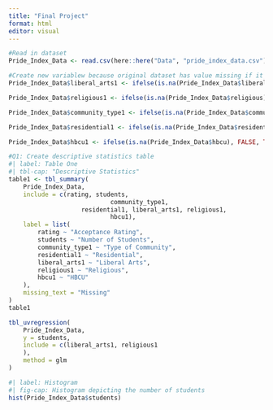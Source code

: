 ```yaml
---
title: "Final Project"
format: html
editor: visual
---
```


```r
#Read in dataset
Pride_Index_Data <- read.csv(here::here("Data", "pride_index_data.csv"))

```

```r
#Create new variablew because original dataset has value missing if it's false
Pride_Index_Data$liberal_arts1 <- ifelse(is.na(Pride_Index_Data$liberal_arts), FALSE, TRUE)

Pride_Index_Data$religious1 <- ifelse(is.na(Pride_Index_Data$religious), FALSE, TRUE)

Pride_Index_Data$community_type1 <- ifelse(is.na(Pride_Index_Data$community_type), FALSE, TRUE)

Pride_Index_Data$residential1 <- ifelse(is.na(Pride_Index_Data$residential), FALSE, TRUE)

Pride_Index_Data$hbcu1 <- ifelse(is.na(Pride_Index_Data$hbcu), FALSE, TRUE)
```


```r
#Q1: Create descriptive statistics table
#| label: Table One
#| tbl-cap: "Descriptive Statistics"
table1 <- tbl_summary(
	Pride_Index_Data,
	include = c(rating, students,
							community_type1,
					residential1, liberal_arts1, religious1,
							hbcu1),
	label = list(
		rating ~ "Acceptance Rating",
		students ~ "Number of Students",
		community_type1 ~ "Type of Community",
		residential1 ~ "Residential",
		liberal_arts1 ~ "Liberal Arts",
		religious1 ~ "Religious",
		hbcu1 ~ "HBCU"
	),
	missing_text = "Missing"
)
table1
```



```r
tbl_uvregression(
	Pride_Index_Data,
	y = students,
	include = c(liberal_arts1, religious1
	),
	method = glm
)

```

```r
#| label: Histogram
#| fig-cap: Histogram depicting the number of students 
hist(Pride_Index_Data$students)
```
